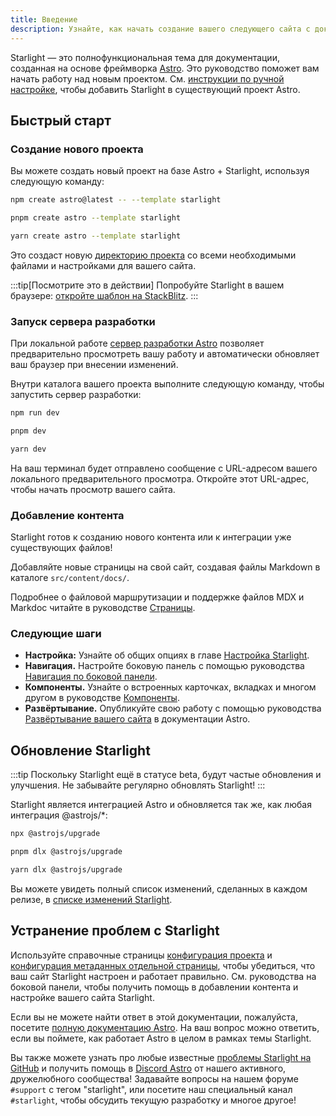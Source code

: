 ```yaml
---
title: Введение
description: Узнайте, как начать создание вашего следующего сайта с документацией с помощью Starlight от Astro.
---
```



Starlight — это полнофункциональная тема для документации, созданная на основе фреймворка [Astro](https://astro.build).
Это руководство поможет вам начать работу над новым проектом.
См. [инструкции по ручной настройке](/ru/manual-setup/), чтобы добавить Starlight в существующий проект Astro.

## Быстрый старт

### Создание нового проекта

Вы можете создать новый проект на базе Astro + Starlight, используя следующую команду:

<Tabs>
<TabItem label="npm">

```sh
npm create astro@latest -- --template starlight
```

</TabItem>
<TabItem label="pnpm">

```sh
pnpm create astro --template starlight
```

</TabItem>
<TabItem label="Yarn">

```sh
yarn create astro --template starlight
```

</TabItem>
</Tabs>

Это создаст новую [директорию проекта](/ru/guides/project-structure/) со всеми необходимыми файлами и настройками для вашего сайта.

:::tip[Посмотрите это в действии]
Попробуйте Starlight в вашем браузере:
[откройте шаблон на StackBlitz](https://stackblitz.com/github/withastro/starlight/tree/main/examples/basics).
:::

### Запуск сервера разработки

При локальной работе [сервер разработки Astro](https://docs.astro.build/ru/reference/cli-reference/#astro-dev) позволяет предварительно просмотреть вашу работу и автоматически обновляет ваш браузер при внесении изменений.

Внутри каталога вашего проекта выполните следующую команду, чтобы запустить сервер разработки:

<Tabs>
<TabItem label="npm">

```sh
npm run dev
```

</TabItem>
<TabItem label="pnpm">

```sh
pnpm dev
```

</TabItem>
<TabItem label="Yarn">

```sh
yarn dev
```

</TabItem>
</Tabs>

На ваш терминал будет отправлено сообщение с URL-адресом вашего локального предварительного просмотра.
Откройте этот URL-адрес, чтобы начать просмотр вашего сайта.

### Добавление контента

Starlight готов к созданию нового контента или к интеграции уже существующих файлов!

Добавляйте новые страницы на свой сайт, создавая файлы Markdown в каталоге `src/content/docs/`.

Подробнее о файловой маршрутизации и поддержке файлов MDX и Markdoc читайте в руководстве [Страницы](/ru/guides/pages/).

### Следующие шаги

- **Настройка:** Узнайте об общих опциях в главе [Настройка Starlight](/ru/guides/customization/).
- **Навигация.** Настройте боковую панель с помощью руководства [Навигация по боковой панели](/ru/guides/sidebar/).
- **Компоненты.** Узнайте о встроенных карточках, вкладках и многом другом в руководстве [Компоненты](/ru/guides/components/).
- **Развёртывание.** Опубликуйте свою работу с помощью руководства [Развёртывание вашего сайта](https://docs.astro.build/ru/guides/deploy/) в документации Astro.

## Обновление Starlight

:::tip
Поскольку Starlight ещё в статусе beta, будут частые обновления и улучшения.
Не забывайте регулярно обновлять Starlight!
:::

Starlight является интеграцией Astro и обновляется так же, как любая интеграция @astrojs/\*:

<Tabs>
<TabItem label="npm">

```sh
npx @astrojs/upgrade
```

</TabItem>
<TabItem label="pnpm">

```sh
pnpm dlx @astrojs/upgrade
```

</TabItem>
<TabItem label="Yarn">

```sh
yarn dlx @astrojs/upgrade
```

</TabItem>
</Tabs>

Вы можете увидеть полный список изменений, сделанных в каждом релизе,
в [списке изменений Starlight](https://github.com/withastro/starlight/blob/main/packages/starlight/CHANGELOG.md).

## Устранение проблем с Starlight

Используйте справочные страницы [конфигурация проекта](/ru/reference/configuration/) и [конфигурация метаданных отдельной страницы](/ru/reference/frontmatter/), чтобы убедиться, что ваш сайт Starlight настроен и работает правильно.
См. руководства на боковой панели, чтобы получить помощь в добавлении контента и настройке вашего сайта Starlight.

Если вы не можете найти ответ в этой документации, пожалуйста, посетите [полную документацию Astro](https://docs.astro.build/ru/).
На ваш вопрос можно ответить, если вы поймете, как работает Astro в целом в рамках темы Starlight.

Вы также можете узнать про любые известные [проблемы Starlight на GitHub](https://github.com/withastro/starlight/issues) и получить помощь в
[Discord Astro](https://astro.build/chat/) от нашего активного, дружелюбного сообщества!
Задавайте вопросы на нашем форуме `#support` с тегом "starlight", или посетите наш специальный канал `#starlight`,
чтобы обсудить текущую разработку и многое другое!
